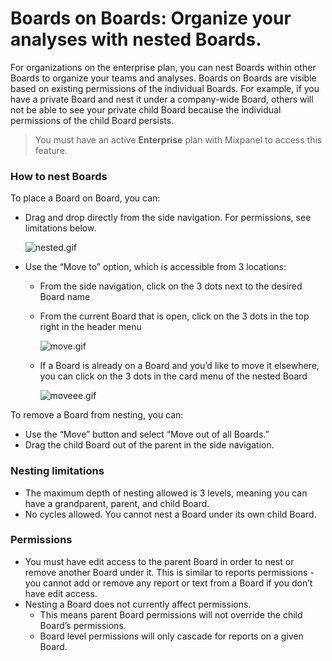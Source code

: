 # Boards on Boards: Organize your analyses with nested Boards.

For organizations on the enterprise plan, you can nest Boards within other Boards to organize your teams and analyses. Boards on Boards are visible based on existing permissions of the individual Boards. For example, if you have a private Board and nest it under a company-wide Board, others will not be able to see your private child Board because the individual permissions of the child Board persists. 

>You must have an active **Enterprise** plan with Mixpanel to access this feature.

### How to nest Boards

To place a Board on Board, you can:

- Drag and drop directly from the side navigation. For permissions, see limitations below.
    
    ![nested.gif](/nested.gif)
    
- Use the “Move to” option, which is accessible from 3 locations:
    - From the side navigation, click on the 3 dots next to the desired Board name
    - From the current Board that is open, click on the 3 dots in the top right in the header menu
        
        ![move.gif](/move.gif)
        
    - If a Board is already on a Board and you’d like to move it elsewhere, you can click on the 3 dots in the card menu of the nested Board
        
        ![moveee.gif](/moveee.gif)
        

To remove a Board from nesting, you can:

- Use the “Move” button and select “Move out of all Boards.”
- Drag the child Board out of the parent in the side navigation.

### Nesting limitations

- The maximum depth of nesting allowed is 3 levels, meaning you can have a grandparent, parent, and child Board.
- No cycles allowed. You cannot nest a Board under its own child Board.

### Permissions

- You must have edit access to the parent Board in order to nest or remove another Board under it. This is similar to reports permissions - you cannot add or remove any report or text from a Board if you don’t have edit access.
- Nesting a Board does not currently affect permissions.
    - This means parent Board permissions will not override the child Board’s permissions.
    - Board level permissions will only cascade for reports on a given Board.
